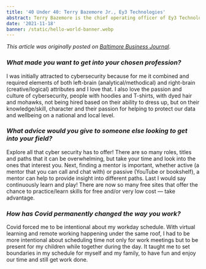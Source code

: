 ```yaml
---
title: '40 Under 40: Terry Bazemore Jr., Ey3 Technologies'
abstract: Terry Bazemore is the chief operating officer of Ey3 Technologies, a minority, woman-owned small business focused on systems engineering and cybersecurity, co-owned by his wife and CEO, Summer Bazemore.
date: '2021-11-18'
banner: /static/hello-world-banner.webp
---
```


_This article was originally posted on [Baltimore Business Journal](https://www.bizjournals.com/baltimore/news/2021/11/18/40-under-40-terry-bazemore-jr-ey3-technologies.html)_.

### _What made you want to get into your chosen profession?_

I was initially attracted to cybersecurity because for me it combined and required elements of both left-brain (analytical/methodical) and right-brain (creative/logical) attributes and I love that. I also love the passion and culture of cybersecurity, people with hoodies and T-shirts, with dyed hair and mohawks, not being hired based on their ability to dress up, but on their knowledge/skill, character and their passion for helping to protect our data and wellbeing on a national and local level.

### _What advice would you give to someone else looking to get into your field?_

Explore all that cyber security has to offer! There are so many roles, titles and paths that it can be overwhelming, but take your time and look into the ones that interest you. Next, finding a mentor is important, whether active (a mentor that you can call and chat with) or passive (YouTube or bookshelf), a mentor can help to provide insight into different paths. Last I would say continuously learn and play! There are now so many free sites that offer the chance to practice/learn skills for free and/or very low cost — take advantage.

### _How has Covid permanently changed the way you work?_

Covid forced me to be intentional about my workday schedule. With virtual learning and remote working happening under the same roof, I had to be more intentional about scheduling time not only for work meetings but to be present for my children while together during the day. It taught me to set boundaries in my schedule for myself and my family, to have fun and enjoy our time and still get work done.
